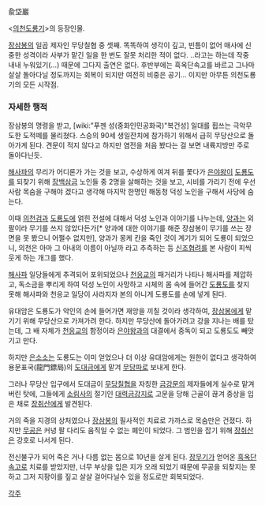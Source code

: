 兪垈巖

<[[의천도룡기]]>의 등장인물.

[[장삼봉]]의 일곱 제자인 무당칠협 중 셋째. 똑똑하여 생각이 깊고, 빈틈이 없어 매사에 신중한 성격이라 사부가 맡긴 일을 한 번도 잘못 처리한 적이 없다. ..라고는 하는데 작중 내내 누워있기(…) 때문에 그다지 출연은 없다. 후반부에는 흑옥단속고를 바르고 그나마 살살 돌아다닐 정도까지는 회복이 되지만 여전히 비중은 공기… 이지만 아무튼 의천도룡기의 모든 시작점.


=== 자세한 행적 ===

장삼봉의 명령을 받고, [wiki:"푸젠 성(중화인민공화국)"복건성] 일대를 휩쓰는 극악무도한 도적떼를 물리쳤다. 스승의 90세 생일잔치에 참가하기 위해서 급히 무당산으로 돌아가게 된다. 견문이 적지 않다고 하지만 염전을 처음 봤다는 걸 보면 내륙지방만 주로 돌아다닌듯.

[[해사파]]의 무리가 어디론가 가는 것을 보고, 수상하게 여겨 뒤를 쫓다가 [[은야왕]]이 [[도룡도]]를 되찾기 위해 [[장백삼금]] 노인들 중 2명을 살해하는 것을 보고, 시비를 가리기 전에 우선 사람 목숨을 구해야 겠다고 생각해 마지막 한명인 해동청 덕성 노인을 구해서 사당에 숨는다.

이때 [[의천검]]과 [[도룡도]]에 얽힌 전설에 대해서 덕성 노인과 이야기를 나누는데, [[양과]]는 외팔이라 무기를 쓰지 않았다든가[* 양과에 대한 이야기를 해준 장삼봉이 무기를 쓰는 장면을 못 봤으니 어쩔수 없지만], 양과가 몽케 칸을 죽인 것이 계기가 되어 도룡이 되었으니, 의천은 아마 그 아내의 이름이 아닐까 라고 추측하는 등 [[신조협려]]를 본 사람이 피씩 웃게 하는 개그를 했다.

[[해사파]] 일당들에게 추격되어 포위되었으나 [[천응교]]의 패거리가 나타나 해사파를 제압하고, 독소금을 뿌리게 하여 덕성 노인이 사망하고 시체의 몸 속에 들어간 [[도룡도]]를 찾지 못해 해사파와 천응교 일당이 사라지자 본의 아니게 도룡도를 손에 넣게 된다.

유대암은 도룡도가 악인의 손에 들어가면 재앙을 끼칠 것이라 생각하여, [[장삼봉]]에게 맡기기 위해 무당산으로 가져가려 한다. 하지만 무당산에 돌아가려고 강을 지나는 배를 탔는데, 그 배 자체가 [[천응교]]의 함정이라 [[은야왕]]과의 대결에서 중독이 되고 도룡도도 빼앗기고 만다.

하지만 [[은소소]]는 도룡도는 이미 얻었으나 더 이상 유대암에게는 원한이 없다고 생각하여 용문표국(龍門鏢局)의 [[도대금]]에게 맡겨 [[무당파]]로 보내게 한다.

그러나 무당산 입구에서 도대금이 [[무당칠협]]을 자칭한 [[금강문]]의 제자들에게 실수로 맡겨버린 탓에, 그들에게 [[소림사]]의 절기인 [[대력금강지]]로 고문을 당해 근골이 끊겨 중상을 입은 채로 [[장취산]]에게 발견된다.

거의 죽을 지경의 상처였으나 [[장삼봉]]의 필사적인 치료로 가까스로 목숨만은 건졌다. 하지만 [[무공]]은 커녕 팔 다리도 움직일 수 없는 폐인이 되었다. 그 범인을 잡기 위해 [[장취산]]은 강호로 나서게 된다.

전신불구가 되어 죽은 거나 다름 없는 몸으로 10년을 살게 된다. [[장무기]]가 얻어온 [[흑옥단속고]]로 치료를 받았지만, 너무 부상을 입은 지가 오래 되었기 때문에 무공을 되찾지는 못하고 그저 지팡이를 짚고 살살 걸어다닐수 있을 정도로만 회복되었다.

[[각주]]
